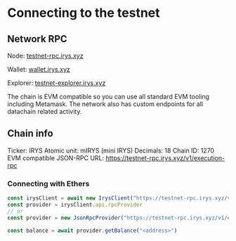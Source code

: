 # Connecting to the testnet

## Network RPC

Node: [testnet-rpc.irys.xyz](http://testnet-rpc.irys.xyz)

Wallet: [wallet.irys.xyz](https://wallet.irys.xyz/)

Explorer: [testnet-explorer.irys.xyz](https://testnet-explorer.irys.xyz/)

The chain is EVM compatible so you can use all standard EVM tooling including Metamask. The network also has custom endpoints for all datachain related activity.

## Chain info

Ticker: IRYS
Atomic unit: mIRYS (mini IRYS)
Decimals: 18
Chain ID: 1270
EVM compatible JSON-RPC URL: https://testnet-rpc.irys.xyz/v1/execution-rpc


### Connecting with Ethers
```ts
const irysClient = await new IrysClient("https://testnet-rpc.irys.xyz/v1")
const provider = irysClient.api.rpcProvider
// or
const provider = new JsonRpcProvider("https://testnet-rpc.irys.xyz/v1/execution-rpc")

const balance = await provider.getBalance("<address>")
```
